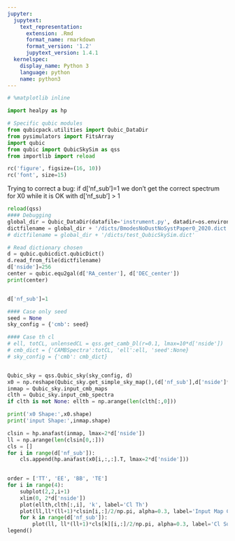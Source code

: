 ```yaml
---
jupyter:
  jupytext:
    text_representation:
      extension: .Rmd
      format_name: rmarkdown
      format_version: '1.2'
      jupytext_version: 1.4.1
  kernelspec:
    display_name: Python 3
    language: python
    name: python3
---
```


```python
# %matplotlib inline

import healpy as hp

# Specific qubic modules
from qubicpack.utilities import Qubic_DataDir
from pysimulators import FitsArray
import qubic
from qubic import QubicSkySim as qss
from importlib import reload

rc('figure', figsize=(16, 10))
rc('font', size=15)
```

Trying to correct a bug: if d['nf_sub']=1 we don't get the correct spectrum for X0 while it is OK with d['nf_sub'] > 1

```python
reload(qss)
#### Debugging
global_dir = Qubic_DataDir(datafile='instrument.py', datadir=os.environ['QUBIC_DATADIR'])
dictfilename = global_dir + '/dicts/BmodesNoDustNoSystPaper0_2020.dict'
# dictfilename = global_dir + '/dicts/test_QubicSkySim.dict'

# Read dictionary chosen
d = qubic.qubicdict.qubicDict()
d.read_from_file(dictfilename)
d['nside']=256
center = qubic.equ2gal(d['RA_center'], d['DEC_center'])
print(center)


d['nf_sub']=1

#### Case only seed
seed = None
sky_config = {'cmb': seed}

#### Case th cl
# ell, totCL, unlensedCL = qss.get_camb_Dl(r=0.1, lmax=10*d['nside'])
# cmb_dict = {'CAMBSpectra':totCL, 'ell':ell, 'seed':None}
# sky_config = {'cmb': cmb_dict}    


Qubic_sky = qss.Qubic_sky(sky_config, d)
x0 = np.reshape(Qubic_sky.get_simple_sky_map(),(d['nf_sub'],d['nside']**2*12,3))
inmap = Qubic_sky.input_cmb_maps
clth = Qubic_sky.input_cmb_spectra
if clth is not None: ellth = np.arange(len(clth[:,0]))

print('x0 Shape:',x0.shape)
print('input Shape:',inmap.shape)

clsin = hp.anafast(inmap, lmax=2*d['nside'])
ll = np.arange(len(clsin[0,:]))
cls = []
for i in range(d['nf_sub']):
    cls.append(hp.anafast(x0[i,:,:].T, lmax=2*d['nside']))

    
order = ['TT', 'EE', 'BB', 'TE']
for i in range(4):
    subplot(2,2,i+1)
    xlim(0, 2*d['nside'])
    plot(ellth,clth[:,i], 'k', label='Cl Th')
    plot(ll,ll*(ll+1)*clsin[i,:]/2/np.pi, alpha=0.3, label='Input Map Cl')
    for k in range(d['nf_sub']):
        plot(ll, ll*(ll+1)*cls[k][i,:]/2/np.pi, alpha=0.3, label='Cl Sub {}'.format(k))
legend()

```

```python

```

```python

```
